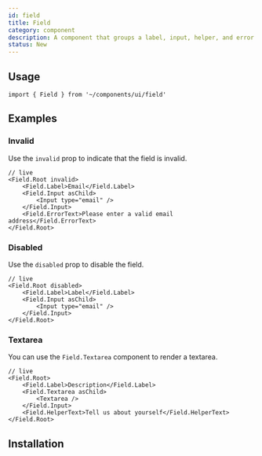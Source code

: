 ```yaml
---
id: field
title: Field
category: component
description: A component that groups a label, input, helper, and error text, ensuring accessibility.
status: New
---
```


<ComponentPlayground />

## Usage

```tsx
import { Field } from '~/components/ui/field'
```

## Examples

### Invalid

Use the `invalid` prop to indicate that the field is invalid.

```tsx
// live
<Field.Root invalid>
    <Field.Label>Email</Field.Label>
    <Field.Input asChild>
        <Input type="email" />
    </Field.Input>
    <Field.ErrorText>Please enter a valid email address</Field.ErrorText>
</Field.Root>
```


### Disabled

Use the `disabled` prop to disable the field.

```tsx
// live
<Field.Root disabled>
    <Field.Label>Label</Field.Label>
    <Field.Input asChild>
        <Input type="email" />
    </Field.Input>
</Field.Root>
```

### Textarea

You can use the `Field.Textarea` component to render a textarea.

```tsx
// live
<Field.Root>
    <Field.Label>Description</Field.Label>
    <Field.Textarea asChild>
        <Textarea />
    </Field.Input>
    <Field.HelperText>Tell us about yourself</Field.HelperText>
</Field.Root>
```

## Installation

<InstallationGuide />